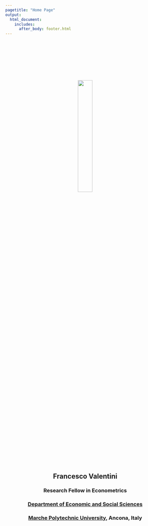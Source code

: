 ```yaml
---
pagetitle: "Home Page"
output: 
  html_document:
    includes:
      after_body: footer.html
---
```


<p>&nbsp;</p>
<p>&nbsp;</p>
<p>&nbsp;</p>
<p>&nbsp;</p>
<center>
![](me.png){#id .class width=30% height=30%}
<center>
<p>&nbsp;</p>
<center>
## Francesco Valentini
### **Research Fellow in Econometrics**
### **[Department of Economic and Social Sciences](https://www.dises.univpm.it/)**
### **[Marche Polytechnic University](https://www.univpm.it/Entra/), Ancona, Italy**
<center>

<p>&nbsp;</p>
<p>&nbsp;</p>

# [<i class="fa fa-envelope"></i>](contact.html) \  [<i class="fa fa-skype"></i>](https://join.skype.com/invite/dG5n5L4TXASL)  \ [<i class="ai ai-google-scholar"></i>](https://scholar.google.com/citations?user=9AqXyqQAAAAJ&hl=it&oi=sra) \ [<i class="ai ai-ideas-repec"></i>](https://ideas.repec.org/f/pva895.html) \ [<i class="fa fa-github"></i>](https://github.com/fravale)


